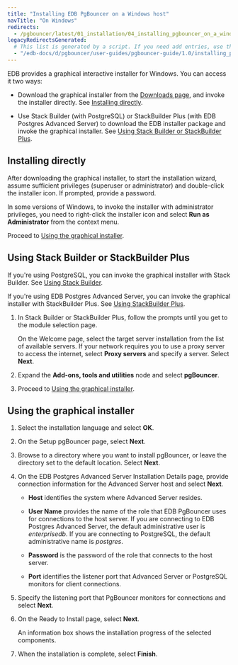 ```yaml
---
title: "Installing EDB PgBouncer on a Windows host"
navTitle: "On Windows"
redirects:
  - /pgbouncer/latest/01_installation/04_installing_pgbouncer_on_a_windows_host/
legacyRedirectsGenerated:
  # This list is generated by a script. If you need add entries, use the `legacyRedirects` key.
  - "/edb-docs/d/pgbouncer/user-guides/pgbouncer-guide/1.0/installing_pgbouncer_on_a_windows_host.html"
---
```



EDB provides a graphical interactive installer for Windows. You can access it two ways:

- Download the graphical installer from the [Downloads page](https://www.enterprisedb.com/software-downloads-postgres#pgbouncer), and invoke the installer directly. See [Installing directly](#installing-directly).

- Use Stack Builder (with PostgreSQL) or StackBuilder Plus (with EDB Postgres Advanced Server) to download the EDB installer package and invoke the graphical installer.  See [Using Stack Builder or StackBuilder Plus](#using-stack-builder-or-stackbuilder-plus).


## Installing directly

After downloading the graphical installer, to start the installation wizard, assume sufficient privileges (superuser or administrator) and double-click the installer icon. If prompted, provide a password.

In some versions of Windows, to invoke the installer with administrator privileges, you need to right-click the installer icon and select **Run as Administrator** from the context menu.

Proceed to [Using the graphical installer](#using-the-graphical-installer).


## Using Stack Builder or StackBuilder Plus

If you're using PostgreSQL, you can invoke the graphical installer with Stack Builder. See [Using Stack Builder](https://www.enterprisedb.com/docs/supported-open-source/postgresql/installing/03_using_stackbuilder/). 

If you're using EDB Postgres Advanced Server, you can invoke the graphical installer with StackBuilder Plus. See [Using StackBuilder Plus](/epas/latest/epas_inst_windows/installing_advanced_server_with_the_interactive_installer/using_stackbuilder_plus/). 

1. In Stack Builder or StackBuilder Plus, follow the prompts until you get to the module selection page.

   On the Welcome page, select the target server installation from the list of available servers. If your network requires you to use a proxy server to access the internet, select **Proxy servers** and specify a server. Select **Next**.

1. Expand the **Add-ons, tools and utilities** node and select **pgBouncer**. 

1. Proceed to [Using the graphical installer](#using-the-graphical-installer).


## Using the graphical installer 

1. Select the installation language and select **OK**.

1. On the Setup pgBouncer page, select **Next**.

1. Browse to a directory where you want to install pgBouncer, or leave the directory set to the default location. Select **Next**.

1. On the EDB Postgres Advanced Server Installation Details page, provide connection information for the Advanced Server host and select **Next**.

   - **Host** identifies the system where Advanced Server resides.

   - **User Name** provides the name of the role that EDB PgBouncer uses for connections to the host server. If you are connecting to EDB Postgres Advanced Server, the default administrative user is *enterprisedb*. If you are connecting to PostgreSQL, the default administrative name is *postgres*.

   - **Password** is the password of the role that connects to the host server. 
   
   - **Port** identifies the listener port that Advanced Server or PostgreSQL monitors for client connections.   

1. Specify the listening port that PgBouncer monitors for connections and select **Next**.

1. On the Ready to Install page, select **Next**.

   An information box shows the installation progress of the selected components. 

1. When the installation is complete, select **Finish**.
